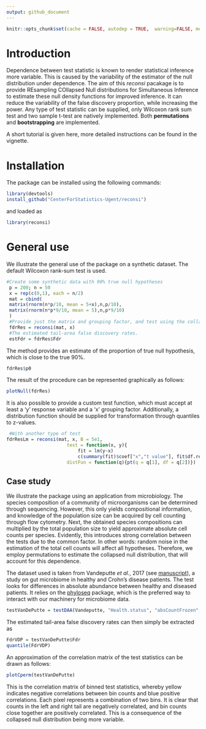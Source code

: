 ```yaml
---
output: github_document
---
```


```r
knitr::opts_chunk$set(cache = FALSE, autodep = TRUE,  warning=FALSE, message=FALSE, echo=TRUE, eval=TRUE, tidy = TRUE, fig.width = 9, fig.height = 6, purl=TRUE, fig.show = "hold", cache.lazy = FALSE, fig.path = "README_figs/README-")
```

# Introduction

Dependence between test statistic is known to render statistical inference more variable. This is caused by the variability of the estimator of the null distribution under dependence. The aim of this _reconsi_ pacakage is to provide REsampling COllapsed Null distributions for Simultaneous Inference to estimate these null density functions for improved inference. It can reduce the variability of the false discovery proportion, while increasing the power. Any type of test statistic can be supplied, only Wilcoxon rank sum test and two sample t-test are natively implemented. Both **permutations** and **bootstrapping** are implemented.

A short tutorial is given here, more detailed instructions can be found in the vignette.

# Installation

The package can be installed using the following commands:

```r
library(devtools)
install_github("CenterForStatistics-Ugent/reconsi")
```

and loaded as

```r
library(reconsi)
```

# General use

We illustrate the general use of the package on a synthetic dataset. The default 
Wilcoxon rank-sum test is used.

```r
#Create some synthetic data with 90% true null hypotheses
 p = 200; n = 50
 x = rep(c(0,1), each = n/2)
 mat = cbind(
 matrix(rnorm(n*p/10, mean = 5+x),n,p/10),
 matrix(rnorm(n*p*9/10, mean = 5),n,p*9/10)
 )
 #Provide just the matrix and grouping factor, and test using the collapsed null
 fdrRes = reconsi(mat, x)
 #The estimated tail-area false discovery rates.
 estFdr = fdrRes$Fdr
```

The method provides an estimate of the proportion of true null hypothesis, which 
is close to the true 90\%.

```r
fdrRes$p0
```

The result of the procedure can be represented graphically as follows:

```r
plotNull(fdrRes)
```

It is also possible to provide a custom test function, which must accept at least a 'y' response variable and a 'x' grouping factor. Additionally, a distribution function should be supplied for transformation through quantiles to z-values.

```r
 #With another type of test
fdrResLm = reconsi(mat, x, B = 5e1,
                      test = function(x, y){
                          fit = lm(y~x)
                          c(summary(fit)$coef["x","t value"], fit$df.residual)},
                      distFun = function(q){pt(q = q[1], df = q[2])})
```

## Case study

We illustrate the package using an application from microbiology. The species
composition of a community of microorganisms can be determined through 
sequencing. However, this only yields compositional information, and knowledge 
of the population size can be acquired by cell counting through flow cytometry.
Next, the obtained species compositions can multiplied by the total population 
size to yield approximate absolute cell counts per species. Evidently, this 
introduces strong correlation between the tests due to the common factor. In 
other words: random noise in the estimation of the total cell counts will affect 
all hypotheses. Therefore, we employ permutations to estimate the collapsed null distribution, that will account for this 
dependence.

The dataset used is taken from Vandeputte _et al._, 2017 (see [manuscript](https://www.ncbi.nlm.nih.gov/pubmed/29143816)), a study on gut microbiome 
in healthy and Crohn's disease patients. The test looks for differences in absolute abundance between healthy and diseased patients. It relies on the [phyloseq](https://bioconductor.org/packages/release/bioc/html/phyloseq.html) package, which is the preferred way to interact with our machinery for microbiome data.

```r
testVanDePutte = testDAA(Vandeputte, "Health.status", "absCountFrozen", B = 1e2L)
```

The estimated tail-area false discovery rates can then simply be extracted as

```r
FdrVDP = testVanDePutte$Fdr
quantile(FdrVDP)
```

An approximation of the correlation matrix of the test statistics can be drawn as follows:

```r
plotCperm(testVanDePutte)
```

This is the correlation matrix of binned test statistics, whereby yellow indicates negative correlations between bin counts and blue positive correlations. Each pixel represents a combination of two bins. It is clear that counts in the left and right tail are negatively correlated, and bin counts close together are positively correlated. This is a consequence of the collapsed null distribution being more variable.
